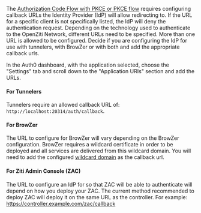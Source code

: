 The [Authorization Code Flow with PKCE or PKCE flow](https://oauth.net/2/pkce/) requires configuring callback URLs the
Identity Provider (IdP) will allow redirecting to. If the URL for a specific client is not specifically listed, the IdP
will deny the authentication request. Depending on the technology used to authenticate to the OpenZiti Network,
different URLs need to be specified. More than one URL is allowed to be configured. Decide if you are configuring the
IdP for use with tunnelers, with BrowZer or with both and add the appropriate callback urls.

In the Auth0 dashboard, with the application selected, choose the "Settings" tab and scroll down to the "Application
URIs" section and add the URLs.

#### For Tunnelers

Tunnelers require an allowed callback URL of: `http://localhost:20314/auth/callback`.

#### For BrowZer

The URL to configure for BrowZer will vary depending on the BrowZer configuration. BrowZer requires a wildcard
certificate in order to be deployed and all services are delivered from this wildcard domain. You will need to add
the configured [wildcard domain](/docs/learn/quickstarts/browzer/example/#get-a-wildcard-certificate) as the
callback url.

#### For Ziti Admin Console (ZAC)

The URL to configure an IdP for so that ZAC will be able to authenticate will depend on how you deploy your ZAC. The 
current method recommended to deploy ZAC will deploy it on the same URL as the controller. For example: 
https://controller.example.com/zac/callback